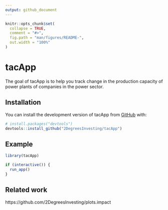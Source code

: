```yaml
---
output: github_document
---
```


<!-- README.md is generated from README.Rmd. Please edit that file -->

```r
knitr::opts_chunk$set(
  collapse = TRUE,
  comment = "#>",
  fig.path = "man/figures/README-",
  out.width = "100%"
)
```

# tacApp

<!-- badges: start -->
<!-- badges: end -->

The goal of tacApp is to help you track change in the production capacity of power plants
of companies in the power sector.

## Installation

You can install the development version of tacApp from [GitHub](https://github.com/) with:

``` r
# install.packages("devtools")
devtools::install_github("2DegreesInvesting/tacApp")
```

## Example

```r
library(tacApp)

if (interactive()) {
  run_app()
}
```

## Related work

https://github.com/2DegreesInvesting/plots.impact
